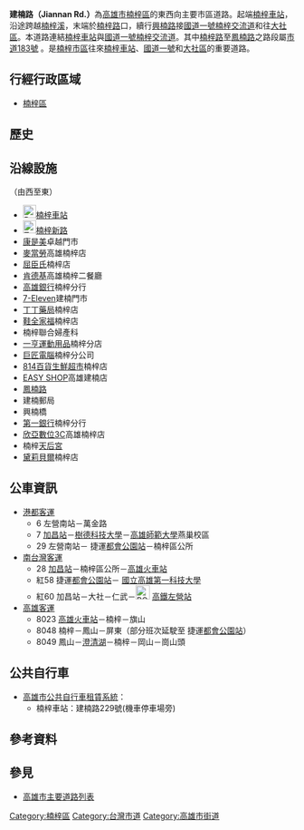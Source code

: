 {{multiple issues|
{{Expand|time=2014-02-08}}
{{refimprove|time=2014-02-08}}
}}
{{Infobox TwRoad2|
|bgcolorh=DARKGREEN
|colorh=white
|code=
|name=建楠路
|enname=Jiannan Rd.
|level=一般道路、<br>部分市道[[File:TW_CHW183.svg|23px]]
|length=0.495
|sec=
|lastext=
|line=
|start=[[File:ROC_Taiwan_Railways_Administration_Logo.svg|23px]][[楠梓車站|楠梓車站]]
|end=[[楠梓路|楠梓路]]
|junc=[[楠梓路|楠梓新路]]、[[鳳楠路|鳳楠路]]
|img=
|cap=
|size=
|left=楠梓車站
|right=興楠路
|leftlink=楠梓車站
|leftdirection=W
|rightlink=興楠路
|rightdirection=E
|SN=
|SNtype=
|SNNum=
|SN2=
|SN2type=
|SN2Num=
|SN3=
|SN3type=
|SN3Num=
}}
'''建楠路（Jiannan Rd.）'''為[[高雄市|高雄市]][[楠梓區|楠梓區]]的東西向主要市區道路。起端[[楠梓車站|楠梓車站]]，沿途跨越[[楠梓溪|楠梓溪]]，末端於[[楠梓路|楠梓路]]口，續行[[興楠路|興楠路]]接[[中山高速公路|國道一號]][[楠梓交流道|楠梓交流道]]和往[[大社區|大社區]]。本道路連結[[楠梓車站|楠梓車站]]與[[中山高速公路|國道一號]][[楠梓交流道|楠梓交流道]]。其中[[楠梓路|楠梓路]]至[[鳳楠路|鳳楠路]]之路段屬[[市道183號|市道183號]]{{r|law}}
。是[[楠梓區|楠梓市區]]往來[[楠梓車站|楠梓車站]]、[[中山高速公路|國道一號]]和[[大社區|大社區]]的重要道路。

== 行經行政區域 ==
* [[楠梓區|楠梓區]]

== 歷史 ==
{{expand section}}

== 沿線設施 ==
（由西至東）
* [[File:ROC_Taiwan_Railways_Administration_Logo.svg|23px]][[楠梓車站|楠梓車站]]
* [[File:TW_PHW22.svg|23px]][[楠梓路|楠梓新路]]
* [[康是美|康是美]]卓越門市
* [[麥當勞|麥當勞]]高雄楠梓店
* [[屈臣氏|屈臣氏]]楠梓店
* [[肯德基|肯德基]]高雄楠梓二餐廳
* [[高雄銀行|高雄銀行]]楠梓分行
* [[7-Eleven|7-Eleven]]建楠門市
* [[丁丁藥局|丁丁藥局]]楠梓店
* [[鞋全家福|鞋全家福]]楠梓店
* 楠梓聯合婦產科
* [[一亨運動用品|一亨運動用品]]楠梓分店
* [[巨匠電腦|巨匠電腦]]楠梓分公司
* [[814百貨生鮮超市|814百貨生鮮超市]]楠梓店
* [[EASY_SHOP|EASY SHOP]]高雄建楠店
* [[鳳楠路|鳳楠路]]
* 建楠郵局
* 興楠橋
* [[第一商業銀行|第一銀行]]楠梓分行
* [[欣亞數位3C|欣亞數位3C]]高雄楠梓店
* 楠梓[[天后宮|天后宮]]
* [[黛莉貝爾|黛莉貝爾]]楠梓店

== 公車資訊 ==
* [[港都客運|港都客運]]
** 6 左營南站－萬金路
** 7 [[加昌站_(公車)|加昌站]]－[[樹德科技大學|樹德科技大學]]－[[高雄師範大學|高雄師範大學]]燕巢校區
** 29 左營南站－<!-- 注释出：[[File:Kaohsiung_Metro_Logo(Logo_Only).svg|23px]] -->捷運[[都會公園站_(臺灣)|都會公園站]]－楠梓區公所
* [[南台灣客運|南台灣客運]]
** 28 [[加昌站_(公車)|加昌站]]－楠梓區公所－[[高雄火車站|高雄火車站]]
** 紅58 <!-- 注释出：[[File:Kaohsiung_Metro_Logo(Logo_Only).svg|23px]] -->捷運[[都會公園站_(臺灣)|都會公園站]]－<!-- 注释出：[[File:NKFUSTLOGO.JPG|23px]] -->[[國立高雄第一科技大學|國立高雄第一科技大學]]
** 紅60 加昌站－大社－仁武－[[File:ROC_Taiwan_Railways_Administration_Logo.svg|25px]]<!-- 注释出：[[File:Kaohsiung_Metro_Logo(Logo_Only).svg|25px]] --><!-- 注释出：[[File:THSR_no_text.svg|32px]] -->[[新左營車站|高鐵左營站]]
* [[高雄客運|高雄客運]]
** 8023 [[高雄火車站|高雄火車站]]－楠梓－旗山
** 8048 楠梓－鳳山－屏東（部分班次延駛至<!-- 注释出：[[File:Kaohsiung_Metro_Logo(Logo_Only).svg|23px]] -->捷運[[都會公園站_(臺灣)|都會公園站]]）
** 8049 鳳山－[[澄清湖|澄清湖]]－楠梓－岡山－崗山頭
== 公共自行車 ==
* [[高雄市公共自行車租賃系統|高雄市公共自行車租賃系統]]：
** 楠梓車站：建楠路229號(機車停車場旁)
== 參考資料 ==
{{reflist|refs=
<ref name="law">[http://law.moj.gov.tw/LawClass/LawAll.aspx?PCode=K0040001 中華民國公路法條文]</ref>
}}
== 參見 ==
* [[高雄市主要道路列表|高雄市主要道路列表]]

{{高雄市重要道路}}

{{DEFAULTSORT:Jiannan}}
[[Category:楠梓區|Category:楠梓區]]
[[Category:台灣市道|Category:台灣市道]]
[[Category:高雄市街道|Category:高雄市街道]]